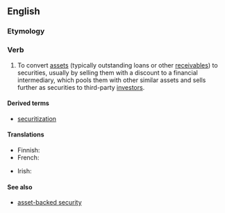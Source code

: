 ==English==

===Etymology===
{{suffix|en|security|ize}}

===Verb===
{{en-verb}}
{{wikipedia}}

# {{lb|en|finance}} To convert [[asset]]s (typically outstanding loans or other [[receivable|receivables]]) to securities, usually by selling them with a discount to a financial intermediary, which pools them with other similar assets and sells further as securities to third-party [[investor]]s.

====Derived terms====
* [[securitization]]

====Translations====
{{trans-top|to convert assets to secrities}}
* Finnish: {{t+|fi|arvopaperistaa}}
* French: {{t+|fr|titriser}}
{{trans-mid}}
* Irish: {{t|ga|urrúsaigh}}
{{trans-bottom}}

====See also====
* [[asset-backed security]]